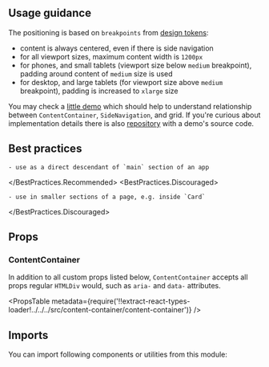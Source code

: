 

<Layout title="Content Container" description="The content container positions the main content on the page depending on the viewport size.">

## Usage guidance

The positioning is based on `breakpoints` from [design tokens](/foundation/design-tokens):

- content is always centered, even if there is side navigation
- for all viewport sizes, maximum content width is `1200px`
- for phones, and small tablets (viewport size below `medium` breakpoint), padding around content of `medium` size is used
- for desktop, and large tablets (for viewport size above `medium` breakpoint), padding is increased to `xlarge` size

You may check a [little demo](https://waffles-grid.surge.sh/) which should help to understand relationship between `ContentContainer`, `SideNavigation`, and grid. If you're curious about implementation details there is also [repository](https://github.com/datacamp-engineering/waffles-demo-grid) with a demo's source code.

## Best practices

<BestPractices>
  <BestPractices.Recommended>

    - use as a direct descendant of `main` section of an app

  </BestPractices.Recommended>
  <BestPractices.Discouraged>

    - use in smaller sections of a page, e.g. inside `Card`

  </BestPractices.Discouraged>
</BestPractices>

## Props

### ContentContainer

In addition to all custom props listed below, `ContentContainer` accepts all props regular `HTMLDiv` would, such as `aria-` and `data-` attributes.

<PropsTable
  metadata={require('!!extract-react-types-loader!../../../src/content-container/content-container')}
/>

## Imports

You can import following components or utilities from this module:

<Imports
  module={ContentContainerExports}
  path="@datacamp/waffles/content-container"
/>

</Layout>
